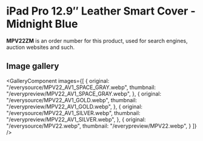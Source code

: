 
# iPad Pro 12.9″ Leather Smart Cover - Midnight Blue

<Callout type='info' emoji='👉🏻'>**MPV22ZM** is an order number for this product, used for search engines, auction websites and such.</Callout>

## Image gallery

<GalleryComponent
    images={[
      {
        original: "/everysource/MPV22_AV1_SPACE_GRAY.webp",
        thumbnail: "/everypreview/MPV22_AV1_SPACE_GRAY.webp",
      },
      {
        original: "/everysource/MPV22_AV1_GOLD.webp",
        thumbnail: "/everypreview/MPV22_AV1_GOLD.webp",
      },
      {
        original: "/everysource/MPV22_AV1_SILVER.webp",
        thumbnail: "/everypreview/MPV22_AV1_SILVER.webp",
      },
      {
        original: "/everysource/MPV22.webp",
        thumbnail: "/everypreview/MPV22.webp",
      }
    ]}
  />

